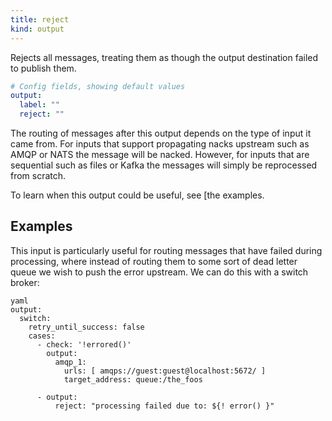 ```yaml
---
title: reject
kind: output
---
```


Rejects all messages, treating them as though the output destination failed to publish them.

```yml
# Config fields, showing default values
output:
  label: ""
  reject: ""
```

The routing of messages after this output depends on the type of input it came from. For inputs that support propagating nacks upstream such as AMQP or NATS the message will be nacked. However, for inputs that are sequential such as files or Kafka the messages will simply be reprocessed from scratch.

To learn when this output could be useful, see [the examples.

## Examples

<Tabs>
<TabItem label="Rejecting Failed Messages">

This input is particularly useful for routing messages that have failed during processing, where instead of routing them to some sort of dead letter queue we wish to push the error upstream. We can do this with a switch broker:

```
yaml
output:
  switch:
    retry_until_success: false
    cases:
      - check: '!errored()'
        output:
          amqp_1:
            urls: [ amqps://guest:guest@localhost:5672/ ]
            target_address: queue:/the_foos

      - output:
          reject: "processing failed due to: ${! error() }"

```

</TabItem>
</Tabs>


